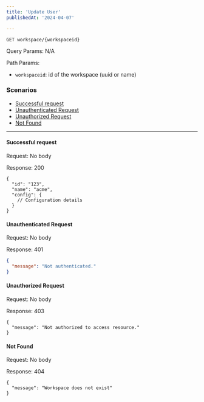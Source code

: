 ```yaml
---
title: 'Update User'
publishedAt: '2024-04-07'

---
```


`GET workspace/{workspaceid}`

Query Params: N/A

Path Params: 
- `workspaceid`: id of the workspace (uuid or name)

### Scenarios

- [Successful request](#successful-request)
- [Unauthenticated Request](#unauthenticated-request)
- [Unauthorized Request](#unauthorized-request)
- [Not Found](#not-found)

---

#### Successful request

Request: No body

Response: 200

```
{
  "id": "123",
  "name": "acme",
  "config": {
    // Configuration details
  }
}
```
#### Unauthenticated Request

Request: No body

Response: 401

```json
{
  "message": "Not authenticated."
}
```

#### Unauthorized Request

Request: No body

Response: 403

```
{
  "message": "Not authorized to access resource."
}
```

#### Not Found

Request: No body

Response: 404

```
{
  "message": "Workspace does not exist"
}
```
